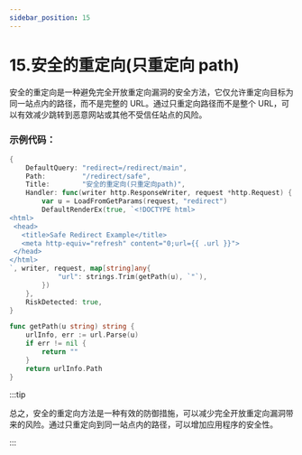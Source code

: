 ```yaml
---
sidebar_position: 15
---
```


# 15.安全的重定向(只重定向 path)

安全的重定向是一种避免完全开放重定向漏洞的安全方法，它仅允许重定向目标为同一站点内的路径，而不是完整的 URL。通过只重定向路径而不是整个 URL，可以有效减少跳转到恶意网站或其他不受信任站点的风险。

### 示例代码：

```Go
{
    DefaultQuery: "redirect=/redirect/main",
    Path:         "/redirect/safe",
    Title:        "安全的重定向(只重定向path)",
    Handler: func(writer http.ResponseWriter, request *http.Request) {
        var u = LoadFromGetParams(request, "redirect")
        DefaultRenderEx(true, `<!DOCTYPE html>
<html>
 <head>
   <title>Safe Redirect Example</title>
   <meta http-equiv="refresh" content="0;url={{ .url }}">
 </head>
</html>
`, writer, request, map[string]any{
            "url": strings.Trim(getPath(u), `"`),
        })
    },
    RiskDetected: true,
}

func getPath(u string) string {
    urlInfo, err := url.Parse(u)
    if err != nil {
        return ""
    }
    return urlInfo.Path
}
```

:::tip

总之，安全的重定向方法是一种有效的防御措施，可以减少完全开放重定向漏洞带来的风险。通过只重定向到同一站点内的路径，可以增加应用程序的安全性。

:::
